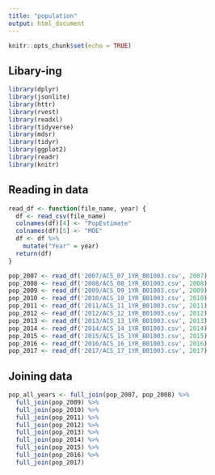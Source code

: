 ```yaml
---
title: "population"
output: html_document
---
```


```r
knitr::opts_chunk$set(echo = TRUE)
```

## Libary-ing

```r
library(dplyr)
library(jsonlite)
library(httr)
library(rvest)
library(readxl)
library(tidyverse)
library(mdsr)   
library(tidyr)
library(ggplot2)
library(readr)
library(knitr)
```

## Reading in data

```r

read_df <- function(file_name, year) {
  df <- read_csv(file_name) 
  colnames(df)[4] <- "PopEstimate" 
  colnames(df)[5] <- "MOE" 
  df <- df %>% 
    mutate("Year" = year)
  return(df)
}

pop_2007 <- read_df('2007/ACS_07_1YR_B01003.csv', 2007)
pop_2008 <- read_df('2008/ACS_08_1YR_B01003.csv', 2008)
pop_2009 <- read_df('2009/ACS_09_1YR_B01003.csv', 2009)
pop_2010 <- read_df('2010/ACS_10_1YR_B01003.csv', 2010)
pop_2011 <- read_df('2011/ACS_11_1YR_B01003.csv', 2011)
pop_2012 <- read_df('2012/ACS_12_1YR_B01003.csv', 2012)
pop_2013 <- read_df('2013/ACS_13_1YR_B01003.csv', 2013)
pop_2014 <- read_df('2014/ACS_14_1YR_B01003.csv', 2014)
pop_2015 <- read_df('2015/ACS_15_1YR_B01003.csv', 2015)
pop_2016 <- read_df('2016/ACS_16_1YR_B01003.csv', 2016)
pop_2017 <- read_df('2017/ACS_17_1YR_B01003.csv', 2017)
```

## Joining data
```r
pop_all_years <- full_join(pop_2007, pop_2008) %>%
  full_join(pop_2009) %>%
  full_join(pop_2010) %>%
  full_join(pop_2011) %>%
  full_join(pop_2012) %>%
  full_join(pop_2013) %>%
  full_join(pop_2014) %>%
  full_join(pop_2015) %>%
  full_join(pop_2016) %>%
  full_join(pop_2017)
```

